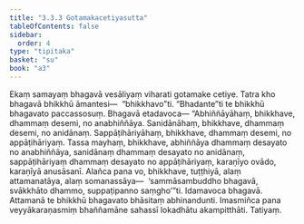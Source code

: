 ```yaml
---
title: "3.3.3 Gotamakacetiyasutta"
tableOfContents: false
sidebar:
  order: 4
type: "tipitaka"
basket: "su"
book: "a3"
---
```



<DynamicBreadcrumb />

<Division number="126" book="a3" bookNo="15" page="280">

<Paragraph number="970" book="a3">
Ekaṃ samayaṃ bhagavā vesāliyaṃ viharati gotamake cetiye. Tatra kho bhagavā bhikkhū āmantesi—  “bhikkhavo”ti. “Bhadante”ti te bhikkhū bhagavato paccassosuṃ. Bhagavā etadavoca—
</Paragraph>

<Paragraph number="971" book="a3">
“Abhiññāyāhaṃ, bhikkhave, dhammaṃ desemi, no anabhiññāya. Sanidānāhaṃ, bhikkhave, dhammaṃ desemi, no anidānaṃ. Sappāṭihāriyāhaṃ, bhikkhave, dhammaṃ desemi, no appāṭihāriyaṃ. Tassa mayhaṃ, bhikkhave, abhiññāya dhammaṃ desayato no anabhiññāya, sanidānaṃ dhammaṃ desayato no anidānaṃ, sappāṭihāriyaṃ dhammaṃ desayato no appāṭihāriyaṃ, karaṇīyo ovādo, karaṇīyā anusāsanī. Alañca pana vo, bhikkhave, tuṭṭhiyā, alaṃ attamanatāya, alaṃ somanassāya—  ‘sammāsambuddho bhagavā, svākkhāto dhammo, suppaṭipanno saṃgho’”ti.
</Paragraph>

<Paragraph number="972" book="a3">
Idamavoca bhagavā. Attamanā te bhikkhū bhagavato bhāsitaṃ abhinandunti. Imasmiñca pana veyyākaraṇasmiṃ bhaññamāne sahassī lokadhātu akampitthāti.

</Paragraph>
</Division>

<Paragraph number="973" type="center" book="a3">
Tatiyaṃ.
</Paragraph>